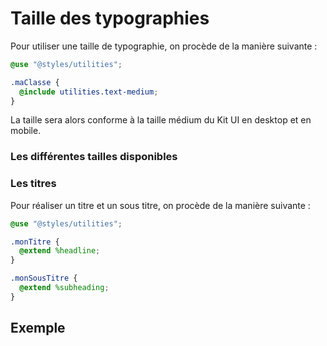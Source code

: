
<Meta of={TypographyStories} />

# Taille des typographies

Pour utiliser une taille de typographie, on procède de la manière suivante :
```scss
@use "@styles/utilities";

.maClasse {
  @include utilities.text-medium;
}
```
La taille sera alors conforme à la taille médium du Kit UI en desktop et en mobile.

### Les différentes tailles disponibles
<Canvas>
    <Story of={TypographyStories.TailleDePolice}>
    </Story>
</Canvas>


### Les titres

Pour réaliser un titre et un sous titre, on procède de la manière suivante :

```scss
@use "@styles/utilities";

.monTitre {
  @extend %headline;
}

.monSousTitre {
  @extend %subheading;
}
```

## Exemple

<Canvas>
    <Story of={TypographyStories.Title}/>
</Canvas>


